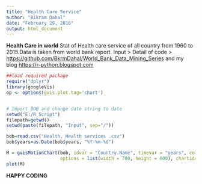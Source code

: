 ```yaml
---
title: "Health Care Service"
author: "Bikram Dahal"
date: "February 29, 2016"
output: html_document
---
```

**Health Care in world**
Stat of Health care service of all country from 1960 to 2015.Data is taken from world bank
report. Input > Detail of code > <https://github.com/BkrmDahal/World_Bank_Data_Mining_Series> 
and my blog <https://r-python.blogspot.com>


```r
##load required package
require("dplyr")
library(googleVis)
op <- options(gvis.plot.tag='chart')


# Import BOB and change date string to date
setwd("E:/R_Script")
filepath=getwd()
setwd(paste(filepath, "Input", sep="/"))

bob=read.csv("Health, Health services .csv")
bob$years=as.Date(bob$years, "%Y-%m-%d")

M = gvisMotionChart(bob, idvar = "Country.Name", timevar = "years", colorvar = "Region",
                    options = list(width = 700, height = 600), chartid= "country_gdp")
plot(M)
```
###########################################################################
**HAPPY CODING**
